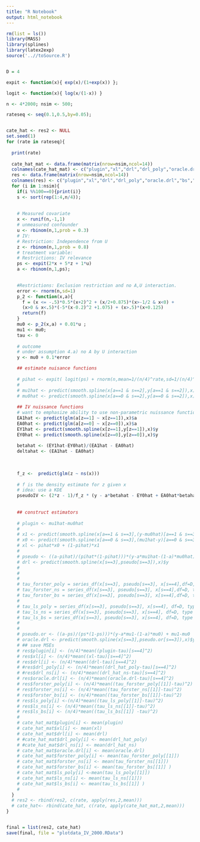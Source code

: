 ```yaml
---
title: "R Notebook"
output: html_notebook
---
```




```r
rm(list = ls())
library(MASS)
library(splines)
library(latex2exp)
source('..//toSource.R')


D = 4

expit <- function(x){ exp(x)/(1+exp(x)) };

logit <- function(x){ log(x/(1-x)) }

n <- 4*2000; nsim <- 500;

rateseq <- seq(0.1,0.5,by=0.05);


cate_hat <- res2 <- NULL
set.seed(1)
for (rate in rateseq){
  
  print(rate)
  
  cate_hat_mat <- data.frame(matrix(nrow=nsim,ncol=14))
  colnames(cate_hat_mat) <- c("plugin","xl","drl","drl_poly","oracle.drl","bs","ns","poly","forster_poly","forster_ns", "ls_poly","ls_ns", "forster_bs", "ls_bs")
  res <- data.frame(matrix(nrow=nsim,ncol=14))
  colnames(res) <- c("plugin","xl","drl","drl_poly","oracle.drl","bs","ns","poly","forster_poly","forster_ns", "ls_poly","ls_ns", "forster_bs", "ls_bs")
  for (i in 1:nsim){
    if(i %%100==0){print(i)}
    s <- sort(rep(1:4,n/4));
    
    
    # Measured covariate
    x <- runif(n,-1,1)
    # unmeasured confounder
    u <- rbinom(n,1,prob = 0.3)
    # IV:
    # Restriction: Independence from U
    z <- rbinom(n,1,prob = 0.8)
    # treatment variable: 
    # Restrictions: IV relevance
    ps <- expit(2*x + 5*z + 1*u)
    a <- rbinom(n,1,ps);

    
    #Restrictions: Exclusion restriction and no A,U interaction.
    error <- rnorm(n,sd=1)
    p_2 <- function(x,a){
      f = (x <= -.5)*0.5*(x+2)^2 + (x/2+0.875)*(x>-1/2 & x<0) +
      (x>0 & x<.5)*(-5*(x-0.2)^2 +1.075) + (x>.5)*(x+0.125) 
      return(f) 
    }
    mu0 <- p_2(x,a) + 0.01*u ;
    mu1 <- mu0;
    tau <- 0
    
    # outcome
    # under assumption 4.a) no A by U interaction
    y <- mu0 + 0.1*error

    ## estimate nuisance functions
    
    # pihat <- expit( logit(ps) + rnorm(n,mean=1/(n/4)^rate,sd=1/(n/4)^rate))
    # 
    # mu1hat <- predict(smooth.spline(x[a==1 & s==2],y[a==1 & s==2]),x)$y
    # mu0hat <- predict(smooth.spline(x[a==0 & s==2],y[a==0 & s==2]),x)$y
    
    ## IV nuissance functions
    # want to emphasize ability to use non-parametric nuissance functions  
    EA1hat <- predict(glm(a[z==1] ~ x[z==1]),x)$a
    EA0hat <- predict(glm(a[z==0] ~ x[z==0]),x)$a
    EY1hat <- predict(smooth.spline(x[z==1],y[z==1]),x)$y
    EY0hat <- predict(smooth.spline(x[z==0],y[z==0]),x)$y
    
    betahat <- (EY1hat-EY0hat)/(EA1hat - EA0hat)
    deltahat <- (EA1hat - EA0hat)
    
    
    
    f_z <-  predict(glm(z ~ ns(x)))
    
    # f is the density estimate for z given x
    # idea: use a KDE
    pseudoIV <- (2*z - 1)/f_z * (y - a*betahat - EY0hat + EA0hat*betahat)/deltahat + betahat
    
    
    ## construct estimators
    
    # plugin <- mu1hat-mu0hat
    # 
    # x1 <- predict(smooth.spline(x[a==1 & s==3],(y-mu0hat)[a==1 & s==3]),x)$y
    # x0 <- predict(smooth.spline(x[a==0 & s==3],(mu1hat-y)[a==0 & s==3]),x)$y
    # xl <- pihat*x0 + (1-pihat)*x1
    # 
    # pseudo <- ((a-pihat)/(pihat*(1-pihat)))*(y-a*mu1hat-(1-a)*mu0hat) + mu1hat-mu0hat
    # drl <- predict(smooth.spline(x[s==3],pseudo[s==3]),x)$y
    # 
    # 
    # 
    # tau_forster_poly = series_df(x[s==3], pseudo[s==3], x[s==4],df=D, type = "forster", basis_type = "poly")
    # tau_forster_ns = series_df(x[s==3], pseudo[s==3], x[s==4],df=D, type = "forster", basis_type = "ns")
    # tau_forster_bs = series_df(x[s==3], pseudo[s==3], x[s==4],df=D, type = "forster", basis_type = "bs")
    # 
    # tau_ls_poly = series_df(x[s==3], pseudo[s==3], x[s==4], df=D, type = "ls", basis_type = "poly")
    # tau_ls_ns = series_df(x[s==3], pseudo[s==3], x[s==4], df=D, type = "ls", basis_type = "ns")
    # tau_ls_bs = series_df(x[s==3], pseudo[s==3], x[s==4], df=D, type = "ls", basis_type = "bs")
    # 
    # 
    # pseudo.or <- ((a-ps)/(ps*(1-ps)))*(y-a*mu1-(1-a)*mu0) + mu1-mu0
    # oracle.drl <- predict(smooth.spline(x[s==3],pseudo.or[s==3]),x)$y
    # ## save MSEs
    # res$plugin[i] <- (n/4)*mean((plugin-tau)[s==4]^2)
    # res$xl[i] <- (n/4)*mean((xl-tau)[s==4]^2)
    # res$drl[i] <- (n/4)*mean((drl-tau)[s==4]^2)
    # #res$drl_poly[i] <- (n/4)*mean((drl_hat_poly-tau)[s==4]^2)       
    # #res$drl_ns[i] <- (n/4)*mean((drl_hat_ns-tau)[s==4]^2)
    # res$oracle.drl[i] <- (n/4)*mean((oracle.drl-tau)[s==4]^2)
    # res$forster_poly[i] <- (n/4)*mean((tau_forster_poly[[1]]-tau)^2)
    # res$forster_ns[i] <- (n/4)*mean((tau_forster_ns[[1]]-tau)^2)
    # res$forster_bs[i] <- (n/4)*mean((tau_forster_bs[[1]]-tau)^2)
    # res$ls_poly[i] <-(n/4)*mean((tau_ls_poly[[1]]-tau)^2)
    # res$ls_ns[i] <- (n/4)*mean((tau_ls_ns[[1]]-tau)^2)
    # res$ls_bs[i] <- (n/4)*mean((tau_ls_bs[[1]] -tau)^2)
    # 
    # cate_hat_mat$plugin[i] <- mean(plugin)
    # cate_hat_mat$xl[i] <- mean(xl)
    # cate_hat_mat$drl[i] <- mean(drl)
    # #cate_hat_mat$drl_poly[i] <- mean(drl_hat_poly)
    # #cate_hat_mat$drl_ns[i] <- mean(drl_hat_ns)
    # cate_hat_mat$oracle.drl[i] <- mean(oracle.drl)
    # cate_hat_mat$forster_poly[i] <- mean(tau_forster_poly[[1]])
    # cate_hat_mat$forster_ns[i] <- mean(tau_forster_ns[[1]])
    # cate_hat_mat$forster_bs[i] <- mean(tau_forster_bs[[1]] )
    # cate_hat_mat$ls_poly[i] <-mean(tau_ls_poly[[1]])
    # cate_hat_mat$ls_ns[i] <- mean(tau_ls_ns[[1]])
    # cate_hat_mat$ls_bs[i] <- mean(tau_ls_bs[[1]] )
    # 
  }
  # res2 <- rbind(res2, c(rate, apply(res,2,mean)))
  # cate_hat<- rbind(cate_hat, c(rate, apply(cate_hat_mat,2,mean)))
}

```

```r
```



```r

final = list(res2, cate_hat)
save(final, file = "plotdata_IV_2000.RData")
```

